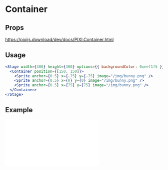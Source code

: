 # Container

## Props

https://pixijs.download/dev/docs/PIXI.Container.html

## Usage

```jsx live
<Stage width={300} height={300} options={{ backgroundColor: 0xeef1f5 }}>
  <Container position={[150, 150]}>
    <Sprite anchor={0.5} x={-75} y={-75} image="/img/bunny.png" />
    <Sprite anchor={0.5} x={0} y={0} image="/img/bunny.png" />
    <Sprite anchor={0.5} x={75} y={75} image="/img/bunny.png" />
  </Container>
</Stage>
```

## Example

<iframe
  height={500}
  scrolling="no"
  title="Container"
  src="//codepen.io/inlet/embed/ca683993e355b9f3370f0a44d189141f/?height=300&theme-id=33987&default-tab=result&embed-version=2"
  frameBorder="no"
  allowFullScreen={true}
  style={{ width: '100%' }}
/>
